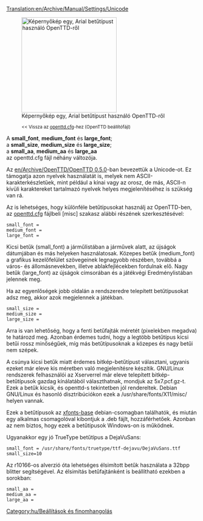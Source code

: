 [[Translation:en/Archive/Manual/Settings/Unicode]]


[[File:en/Arialunicode.png|thumb|right|250px|Képernyőkép egy, Arial betűtípust használó OpenTTD-ről]]
:<small><< Vissza az [[hu/openttd.cfg|openttd.cfg]]-hez (OpenTTD beállítófájl)</small>

A '''small_font''', '''medium_font''' és '''large_font''';<br/>
a '''small_size''', '''medium_size''' és '''large_size''';<br/>
a '''small_aa''', '''medium_aa''' és '''large_aa'''<br/>
az openttd.cfg fájl néhány változója.


Az [[en/Archive/OpenTTD/OpenTTD 0.5.0]]-ban bevezettük a Unicode-ot. Ez támogatja azon nyelvek használatát is, melyek nem ASCII-karakterkészletűek, mint például a kínai vagy az orosz, de más, ASCII-n kívüli karaktereket tartalmazó nyelvek helyes megjelenítéséhez is szükség van rá.

Az is lehetséges, hogy különféle betűtípusokat használj az OpenTTD-ben, az [[hu/Archive/Manual/Settings/Openttd.cfg|openttd.cfg]] fájlbeli [misc] szakasz alábbi részének szerkesztésével:

<pre>small_font =
medium_font =
large_font =</pre>

Kicsi betűk (small_font) a járműlistában a járművek alatt, az újságok dátumjában és más helyeken használatosak.
Közepes betűk (medium_font) a grafikus kezelőfelület szövegeinek legnagyobb részében, továbbá a város- és állomásnevekben, illetve ablakfejlécekben fordulnak elő.
Nagy betűk (large_font) az újságok címsorában és a játékvégi Eredménylistában jelennek meg.

Ha az egyenlőségek jobb oldalán a rendszeredre telepített betűtípusokat adsz meg, akkor azok megjelennek a játékban.

<pre>small_size =
medium_size =
large_size =</pre>

Arra is van lehetőség, hogy a fenti betűfajták méretét (pixelekben megadva) te határozd meg.
Azonban érdemes tudni, hogy a legtöbb betűtípus kicsi betűi rossz minőségűek, míg más betűtípusoknak a közepes és nagy betűi nem szépek.

A csúnya kicsi betűk miatt érdemes bitkép-betűtípust választani, ugyanis ezeket már eleve kis méretben való megjelenítésre készítik. GNU/Linux rendszerek felhasználói az Xserverrel már eleve telepített bitkép-betűtípusok gazdag kínálatából választhatnak, mondjuk az 5x7.pcf.gz-t. Ezek a betűk kicsik, és openttd-s tekintetben jól rendereltek. Debian GNU/Linux és hasonló disztribúciókon ezek a <nowiki>/usr/share/fonts/X11/misc/</nowiki> helyen vannak.

Ezek a betűtípusok az [http://packages.debian.org/etch/xfonts-base xfonts-base] debian-csomagban találhatók, és miután egy alkalmas csomagolóval kibontjuk a .deb fájlt, hozzáférhetőek. Azonban az nem biztos, hogy ezek a betűtípusok Windows-on is működnek.

Ugyanakkor egy jó TrueType betűtípus a DejaVuSans:
<pre>small_font = /usr/share/fonts/truetype/ttf-dejavu/DejaVuSans.ttf
small_size=10</pre>


Az r10166-os alverzió óta lehetséges élsimított betűk használata a 32bpp blitter segítségével. Az élsimítás betűfajtánként is beállítható ezekben a sorokban:

<pre>small_aa =
medium_aa =
large_aa =</pre>

[[Category:hu/Beállítások és finomhangolás]]